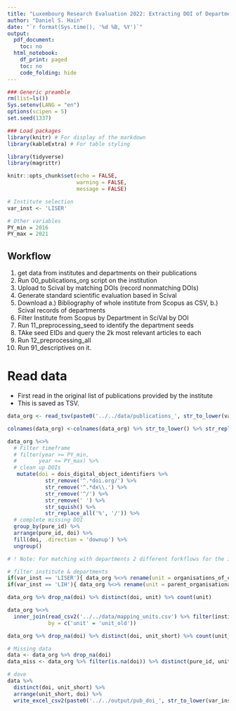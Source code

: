 ```yaml
---
title: "Luxembourg Research Evaluation 2022: Extracting DOI of Department data deliveries"
author: "Daniel S. Hain"
date: "`r format(Sys.time(), '%d %B, %Y')`"
output:
  pdf_document:
    toc: no
  html_notebook:
    df_print: paged
    toc: no
    code_folding: hide
---
```


```r
### Generic preamble
rm(list=ls())
Sys.setenv(LANG = "en")
options(scipen = 5)
set.seed(1337)

### Load packages  
library(knitr) # For display of the markdown
library(kableExtra) # For table styling

library(tidyverse)
library(magrittr)
```

```r
knitr::opts_chunk$set(echo = FALSE,
                      warning = FALSE, 
                      message = FALSE)
```

```r
# Institute selection
var_inst <- 'LISER'

# Other variables
PY_min = 2016
PY_max = 2021
```

## Workflow

1. get data from institutes and departments on their publications
2. Run 00_publications_org script on the institution
3. Upload to Scival by matching DOIs (record nonmatching DOIs)
4. Generate standard scientific evaluation based in Scival
5. Download a.) Bibliography of whole institute from Scopus as CSV, b.) Scival records of departments
6. Filter Institute from Scopus by Department in SciVal by DOI
7. Run 11_preprocessing_seed to identify the department seeds
8. TAke seed EIDs and query the 2k most relevant articles to each
9. Run 12_preprocessing_all
10. Run 91_descriptives on it.

# Read data

* First read in the original list of publications provided by the institute
* This is saved as TSV.

```r
data_org <- read_tsv(paste0('../../data/publications_', str_to_lower(var_inst), '.txt'))

colnames(data_org) <-colnames(data_org) %>% str_to_lower() %>% str_replace_all(' ', '_') %>% str_remove_all('[^[:alnum:]_]')

data_org %<>% 
  # Filter timeframe
  # filter(year >= PY_min,
  #       year <= PY_max) %>%
  # clean up DOIs
   mutate(doi = dois_digital_object_identifiers %>% 
            str_remove('^.*doi.org/') %>% 
            str_remove('^.*dx\\.') %>% 
            str_remove('^/') %>% 
            str_remove(' ') %>% 
            str_squish() %>%
            str_replace_all('%', '/')) %>%
  # complete missing DOI
  group_by(pure_id) %>%
  arrange(pure_id, doi) %>%
  fill(doi, .direction = 'downup') %>%
  ungroup()
```


```r
# ! Note: For matching with departments 2 different forkflows for the institutes

# filter institute & departments
if(var_inst == 'LISER'){ data_org %<>% rename(unit = organisations_of_contributors) }
if(var_inst == 'LIH'){ data_org %<>% rename(unit = parent_organisational_units) }
```


```r
data_org %>% drop_na(doi) %>% distinct(doi, unit) %>% count(unit)
```


```r
data_org %<>% 
  inner_join(read_csv2('../../data/mapping_units.csv') %>% filter(institute == var_inst, !is.na(unit_short)) %>% select(unit_old, unit_short),
             by = c('unit' = 'unit_old')) 
```

```r
data_org %>% drop_na(doi) %>% distinct(doi, unit_short) %>% count(unit_short)
```

```r
# Missing data
data <- data_org %>% drop_na(doi) 
data_miss <- data_org %>% filter(is.na(doi)) %>% distinct(pure_id, unit_short, .keep_all = TRUE) 
```

```r
# dave
data %>%
  distinct(doi, unit_short) %>%
  arrange(unit_short, doi) %>%
  write_excel_csv2(paste0('../../output/pub_doi_', str_to_lower(var_inst), '.csv'))
```





